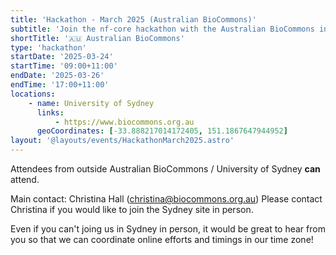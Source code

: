 ```yaml
---
title: 'Hackathon - March 2025 (Australian BioCommons)'
subtitle: 'Join the nf-core hackathon with the Australian BioCommons in Sydney, Australia'
shortTitle: '🇦🇺 Australian BioCommons'
type: 'hackathon'
startDate: '2025-03-24'
startTime: '09:00+11:00'
endDate: '2025-03-26'
endTime: '17:00+11:00'
locations:
    - name: University of Sydney
      links:
          - https://www.biocommons.org.au
      geoCoordinates: [-33.888217014172405, 151.1867647944952]
layout: '@layouts/events/HackathonMarch2025.astro'
---
```


Attendees from outside Australian BioCommons / University of Sydney **can** attend.

Main contact: Christina Hall ([christina@biocommons.org.au](mailto:christina@biocommons.org.au))
Please contact Christina if you would like to join the Sydney site in person.

Even if you can't joing us in Sydney in person, it would be great to hear from you
so that we can coordinate online efforts and timings in our time zone!
